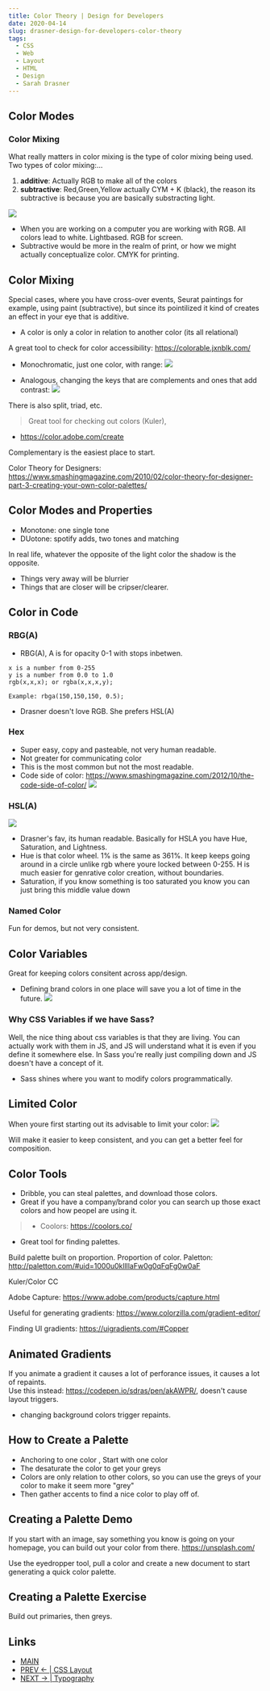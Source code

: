 ```yaml
---
title: Color Theory | Design for Developers
date: 2020-04-14
slug: drasner-design-for-developers-color-theory
tags:
  - CSS
  - Web
  - Layout
  - HTML
  - Design 
  - Sarah Drasner
---
```


## Color Modes
### Color Mixing 
What really matters in color mixing is the type of color mixing being used.
Two types of color mixing:...
1. **additive**: Actually RGB to make all of the colors
2. **subtractive**: Red,Green,Yellow actually CYM + K (black), the reason its subtractive is because you are basically substracting light. 

![](color-modes.png)
- When you are working on a computer you are working with RGB. All colors lead to white. Lightbased. RGB for screen.
- Subtractive would be more in the realm of print, or how we might actually conceptualize color. CMYK for printing.

## Color Mixing 
Special cases, where you have cross-over events, Seurat paintings for example, using paint (subtractive), but since its pointilized it kind of creates an effect in your eye that is additive.

- A color is only a color in relation to another color (its all relational)

A great tool to check for color accessibility: https://colorable.jxnblk.com/

- Monochromatic, just one color, with range:
![](monochromatic.png)

- Analogous, changing the keys that are complements and ones that add contrast:
![](analogous.png)

There is also split, triad, etc.

> Great tool for checking out colors (Kuler),
- https://color.adobe.com/create
 
Complementary is the easiest place to start. 

Color Theory for Designers: https://www.smashingmagazine.com/2010/02/color-theory-for-designer-part-3-creating-your-own-color-palettes/

## Color Modes and Properties 
- Monotone: one single tone
- DUotone: spotify adds, two tones and matching 

In real life, whatever the opposite of the light color the shadow is the opposite. 

- Things very away will be blurrier
- Things that are closer will be cripser/clearer.

## Color in Code 
### RBG(A)
- RBG(A), A is for opacity 0-1 with stops inbetwen.
```
x is a number from 0-255
y is a number from 0.0 to 1.0
rgb(x,x,x); or rgba(x,x,x,y);

Example: rbga(150,150,150, 0.5);
```
- Drasner doesn't love RGB. She prefers HSL(A)

### Hex
- Super easy, copy and pasteable, not very human readable.
- Not greater for communicating color
- This is the most common but not the most readable. 
- Code side of color: https://www.smashingmagazine.com/2012/10/the-code-side-of-color/
![](hex.png)

### HSL(A)
![](hsla.png)
- Drasner's fav, its human readable. Basically for HSLA you have Hue, Saturation, and Lightness.
- Hue is that color wheel. 1% is the same as 361%. It keep keeps going around in a circle unlike rgb where youre locked between 0-255. H is much easier for genrative color creation, without boundaries. 
- Saturation, if you know something is too saturated you know you can just bring this middle value down

### Named Color 
Fun for demos, but not very consistent.

## Color Variables
Great for keeping colors consitent across app/design.
- Defining brand colors in one place will save you a lot of time in the future.
![](color-varibles.png)

### Why CSS Variables if we have Sass? 
Well, the nice thing about css variables is that they are living. You can actually work with them in JS, and JS will understand what it is even if you define it somewhere else. In Sass you're really just compiling down and JS doesn't have a concept of it.
- Sass shines where you want to modify colors programmatically.

## Limited Color
When youre first starting out its advisable to limit your color: 
![](limited-color.png)

Will make it easier to keep consistent, and you can get a better feel for composition.

## Color Tools
- Dribble, you can steal palettes, and download those colors.
- Great if you have a company/brand color you can search up those exact colors and how peopel are using it.

> - Coolors: https://coolors.co/ 
- Great tool for finding palettes.

Build palette built on proportion. Proportion of color.
Paletton: http://paletton.com/#uid=1000u0kllllaFw0g0qFqFg0w0aF

Kuler/Color CC 

Adobe Capture: https://www.adobe.com/products/capture.html

Useful for generating gradients:
https://www.colorzilla.com/gradient-editor/

Finding UI gradients:
https://uigradients.com/#Copper

## Animated Gradients 
If you animate a gradient it causes a lot of perforance issues, it causes a lot of repaints.  
Use this instead: https://codepen.io/sdras/pen/akAWPR/, doesn't cause layout triggers.
- changing background colors trigger repaints.

## How to Create a Palette
- Anchoring to one color , Start with one color
- The desaturate the color to get your greys
- Colors are only relation to other colors, so you can use the greys of your color to make it seem more "grey"
- Then gather accents to find a nice color to play off of.

## Creating a Palette Demo 
If you start with an image, say something you know is going on your homepage, you can build out your color from there.
https://unsplash.com/

Use the eyedropper tool, pull a color and create a new document to start generating a quick color palette.

## Creating a Palette Exercise
Build out primaries, then greys.

## Links 
- [MAIN](/drasner-design-for-developers-main)
- [PREV ← | CSS Layout](/drasner-design-for-developers-css-layout)
- [NEXT → | Typography ](/drasner-design-for-developers-typography)